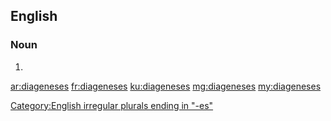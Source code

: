 ==English==

===Noun===
{{head|en}}

# {{plural of|diagenesis}}

[[Category:English irregular plurals ending in "-es"]]

[[ar:diageneses]]
[[fr:diageneses]]
[[ku:diageneses]]
[[mg:diageneses]]
[[my:diageneses]]